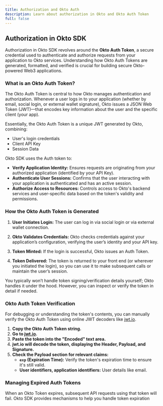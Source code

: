 ```yaml
---
title: Authorization and Okto Auth 
description: Learn about authorization in Okto and Okto Auth Token
full: false
---
```


## Authorization in Okto SDK

Authorization in Okto SDK revolves around the **Okto Auth Token**, a secure credential used to authenticate and authorize requests from your application to Okto services. Understanding how Okto Auth Tokens are generated, formatted, and verified is crucial for building secure Okto-powered Web3 applications.

### What is an Okto Auth Token?

The Okto Auth Token is central to how Okto manages authentication and authorization. Whenever a user logs in to your application (whether by email, social login, or external wallet signature), Okto issues a JSON Web Token (JWT)—that encodes key information about the user and the specific client (your app).

Essentially, the Okto Auth Token is a unique JWT generated by Okto, combining:
- User's login credentials
- Client API Key
- Session Data

Okto SDK uses the Auth token to:

- **Verify Application Identity:**  Ensures requests are originating from your authorized application (identified by your API Key).
- **Authenticate User Sessions:**  Confirms that the user interacting with your application is authenticated and has an active session.
- **Authorize Access to Resources:** Controls access to Okto's backend services and user-specific data based on the token's validity and permissions.

### How the Okto Auth Token is Generated

1. **User Initiates Login:** The user can log in via social login or via external wallet connection.

2. **Okto Validates Credentials:** Okto checks credentials against your application’s configuration, verifying the user’s identity and your API key.

3. **Token Minted:** If the login is successful, Okto issues an Auth Token.

4. **Token Delivered:** The token is returned to your front end (or wherever you initiated the login), so you can use it to make subsequent calls or maintain the user’s session.

<Callout title="Note">
You typically won’t handle token signing/verification details yourself; Okto handles it under the hood. However, you can inspect or verify the token in detail if needed.
</Callout>

### Okto Auth Token Verification

For debugging or understanding the token's contents, you can manually verify the Okto Auth Token using online JWT decoders like [jwt.io](https://jwt.io/).

1.  **Copy the Okto Auth Token string.**
2.  **Go to [jwt.io](https://jwt.io/).**
3.  **Paste the token into the "Encoded" text area.**
4.  **jwt.io will decode the token, displaying the Header, Payload, and Signature.**
5.  **Check the Payload section for relevant claims:**
    *   **`exp` (Expiration Time):**  Verify the token's expiration time to ensure it's still valid.
    *   **User identifiers, application identifiers:** User details like email.

### Managing Expired Auth Tokens

When an Okto Token expires, subsequent API requests using that token will fail.  Okto SDK provides mechanisms to help you handle token expiration